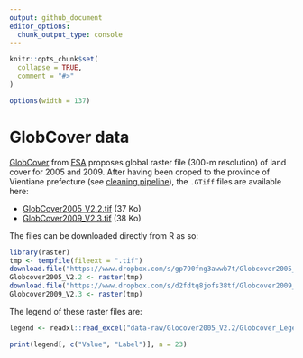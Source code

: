 ```yaml
---
output: github_document
editor_options: 
  chunk_output_type: console
---
```


<!-- README.md is generated from README.Rmd. Please edit that file -->

```r
knitr::opts_chunk$set(
  collapse = TRUE,
  comment = "#>"
)

options(width = 137)
```
# GlobCover data

<!-- badges: start -->
<!-- badges: end -->

[GlobCover](http://due.esrin.esa.int/page_globcover.php) from
[ESA](https://www.esa.int/ESA) proposes global raster file (300-m resolution) of
land cover for 2005 and 2009. After having been croped to the province of
Vientiane prefecture (see
[cleaning pipeline](https://ecomore2.github.io/globcover/make_data.html)), the
`.GTiff` files are available here:

* [GlobCover2005_V2.2.tif](https://www.dropbox.com/s/gp790fng3awwb7t/Globcover2005_V2.2.tif?raw=1) (37 Ko)
* [GlobCover2009_V2.3.tif](https://www.dropbox.com/s/d2fdtq8jofs38tf/Globcover2009_V2.3.tif?raw=1) (38 Ko)

The files can be downloaded directly from R as so:

```r
library(raster)
tmp <- tempfile(fileext = ".tif")
download.file("https://www.dropbox.com/s/gp790fng3awwb7t/Globcover2005_V2.2.tif?raw=1", tmp)
Globcover2005_V2.2 <- raster(tmp)
download.file("https://www.dropbox.com/s/d2fdtq8jofs38tf/Globcover2009_V2.3.tif?raw=1", tmp)
Globcover2009_V2.3 <- raster(tmp)
```

The legend of these raster files are:

```r
legend <- readxl::read_excel("data-raw/Glocover2005_V2.2/Globcover_Legend.xls")
```

```r
print(legend[, c("Value", "Label")], n = 23)
```


